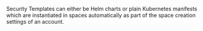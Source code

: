 Security Templates can either be Helm charts or plain Kubernetes manifests which are instantiated in spaces automatically as part of the space creation settings of an account.
